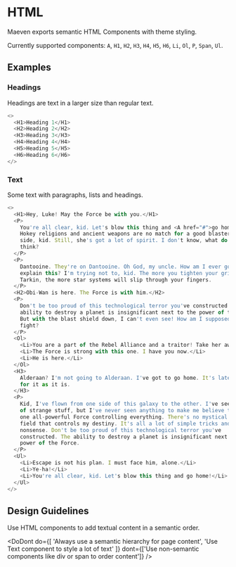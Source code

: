 
<Meta title="HTML" />

# HTML

Maeven exports semantic HTML Components with theme styling.

Currently supported components: `A`, `H1`, `H2`, `H3`, `H4`, `H5`, `H6`, `Li`, `Ol`, `P`, `Span`, `Ul`.

## Examples

### Headings

Headings are text in a larger size than regular text.

```js live
<>
  <H1>Heading 1</H1>
  <H2>Heading 2</H2>
  <H3>Heading 3</H3>
  <H4>Heading 4</H4>
  <H5>Heading 5</H5>
  <H6>Heading 6</H6>
</>
```

### Text

Some text with paragraphs, lists and headings.

```js live
<>
  <H1>Hey, Luke! May the Force be with you.</H1>
  <P>
    You're all clear, kid. Let's blow this thing and <A href="#">go home</A>!
    Hokey religions and ancient weapons are no match for a good blaster at your
    side, kid. Still, she's got a lot of spirit. I don't know, what do you
    think?
  </P>
  <P>
    Dantooine. They're on Dantooine. Oh God, my uncle. How am I ever gonna
    explain this? I'm trying not to, kid. The more you tighten your grip,
    Tarkin, the more star systems will slip through your fingers.
  </P>
  <H2>Obi-Wan is here. The Force is with him.</H2>
  <P>
    Don't be too proud of this technological terror you've constructed. The
    ability to destroy a planet is insignificant next to the power of the Force.
    But with the blast shield down, I can't even see! How am I supposed to
    fight?
  </P>
  <Ol>
    <Li>You are a part of the Rebel Alliance and a traitor! Take her away!</Li>
    <Li>The Force is strong with this one. I have you now.</Li>
    <Li>He is here.</Li>
  </Ol>
  <H3>
    Alderaan? I'm not going to Alderaan. I've got to go home. It's late, I'm in
    for it as it is.
  </H3>
  <P>
    Kid, I've flown from one side of this galaxy to the other. I've seen a lot
    of strange stuff, but I've never seen anything to make me believe there's
    one all-powerful Force controlling everything. There's no mystical energy
    field that controls my destiny. It's all a lot of simple tricks and
    nonsense. Don't be too proud of this technological terror you've
    constructed. The ability to destroy a planet is insignificant next to the
    power of the Force.
  </P>
  <Ul>
    <Li>Escape is not his plan. I must face him, alone.</Li>
    <Li>Ye-ha!</Li>
    <Li>You're all clear, kid. Let's blow this thing and go home!</Li>
  </Ul>
</>
```

## Design Guidelines

Use HTML components to add textual content in a semantic order.

<DoDont
  do={[
    'Always use a semantic hierarchy for page content',
    'Use Text component to style a lot of text'
  ]}
  dont={['Use non-semantic components like div or span to order content']}
/>
